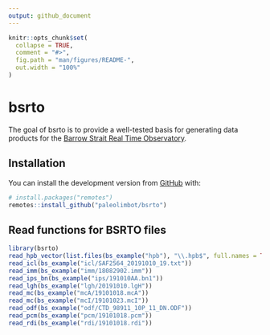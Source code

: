 ```yaml
---
output: github_document
---
```


<!-- README.md is generated from README.Rmd. Please edit that file -->

```r
knitr::opts_chunk$set(
  collapse = TRUE,
  comment = "#>",
  fig.path = "man/figures/README-",
  out.width = "100%"
)
```

# bsrto

<!-- badges: start -->
<!-- badges: end -->

The goal of bsrto is to provide a well-tested basis for generating data products for the [Barrow Strait Real Time Observatory](https://noise.phys.ocean.dal.ca/barrow/).

## Installation

You can install the development version from [GitHub](https://github.com/) with:

``` r
# install.packages("remotes")
remotes::install_github("paleolimbot/bsrto")
```
## Read functions for BSRTO files

```r
library(bsrto)
read_hpb_vector(list.files(bs_example("hpb"), "\\.hpb$", full.names = TRUE))
read_icl(bs_example("icl/SAF2564_20191010_19.txt"))
read_imm(bs_example("imm/18082902.imm"))
read_ips_bn(bs_example("ips/191010AA.bn1"))
read_lgh(bs_example("lgh/20191010.lgH"))
read_mc(bs_example("mcA/19101018.mcA"))
read_mc(bs_example("mcI/19101023.mcI"))
read_odf(bs_example("odf/CTD_98911_10P_11_DN.ODF"))
read_pcm(bs_example("pcm/19101018.pcm"))
read_rdi(bs_example("rdi/19101018.rdi"))
```
